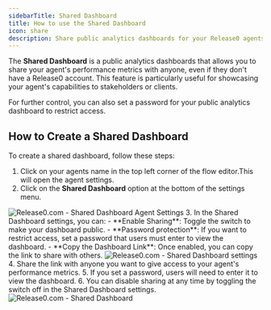 ```yaml
---
sidebarTitle: Shared Dashboard
title: How to use the Shared Dashboard
icon: share
description: Share public analytics dashboards for your Release0 agents with stakeholders. This guide provides step-by-step instructions to create and manage shared dashboards, including password protection and sharing options.
---
```


The **Shared Dashboard** is a public analytics dashboards that allows you to share your agent's performance metrics with anyone, even if they don't have a Release0 account. This feature is particularly useful for showcasing your agent's capabilities to stakeholders or clients. 

For further control, you can also set a password for your public analytics dashboard to restrict access.

## How to Create a Shared Dashboard
To create a shared dashboard, follow these steps:
1. Click on your agents name in the top left corner of the flow editor.This will open the agent settings.
2. Click on the **Shared Dashboard** option at the bottom of the settings menu.

<Frame style={{ maxWidth: '600px', margin: '0 auto' }}>
  <img
    src="/images/submission/agent-settings.png" alt="Release0.com - Shared Dashboard Agent Settings"
    style={{ display: 'block', margin: '0 auto' }}
  />  
</Frame>
3. In the Shared Dashboard settings, you can:
   - **Enable Sharing**: Toggle the switch to make your dashboard public.
   - **Password protection**: If you want to restrict access, set a password that users must enter to view the dashboard.
   - **Copy the Dashboard Link**: Once enabled, you can copy the link to share with others.
<Frame style={{ maxWidth: '400px', margin: '0 auto' }}>
  <img
    src="/images/submission/share-dashboard-settings.png"
    alt="Release0.com - Shared Dashboard settings"
    style={{ display: 'block', margin: '0 auto' }}
  />
</Frame>
4. Share the link with anyone you want to give access to your agent's performance metrics.
5. If you set a password, users will need to enter it to view the dashboard.
6. You can disable sharing at any time by toggling the switch off in the Shared Dashboard settings.

<Frame style={{ maxWidth: '800px' }}>
   <img src="/images/submission/shared-dashboard.gif" alt="Release0.com - Shared Dashboard" />
</Frame>
